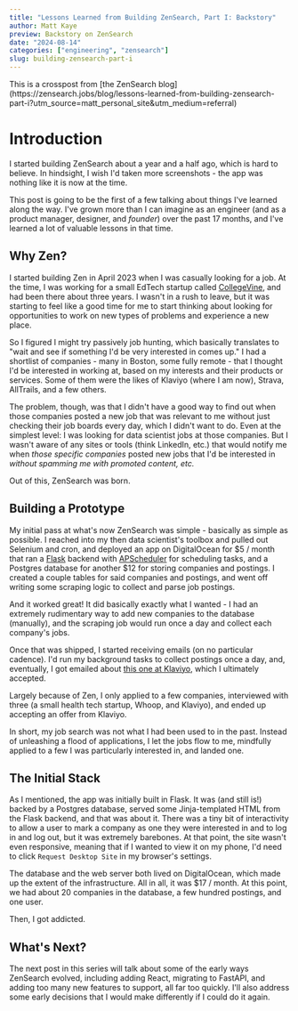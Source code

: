 ```yaml
---
title: "Lessons Learned from Building ZenSearch, Part I: Backstory"
author: Matt Kaye
preview: Backstory on ZenSearch
date: "2024-08-14"
categories: ["engineering", "zensearch"]
slug: building-zensearch-part-i
---
```



<Callout emoji="ℹ️" type="info">
  This is a crosspost from [the ZenSearch
  blog](https://zensearch.jobs/blog/lessons-learned-from-building-zensearch-part-i?utm_source=matt_personal_site&utm_medium=referral)
</Callout>

# Introduction

I started building ZenSearch about a year and a half ago, which is hard to believe. In hindsight, I wish I'd taken more screenshots - the app was nothing like it is now at the time.

This post is going to be the first of a few talking about things I've learned along the way. I've grown more than I can imagine as an engineer (and as a product manager, designer, and _founder_) over the past 17 months, and I've learned a lot of valuable lessons in that time.

## Why Zen?

I started building Zen in April 2023 when I was casually looking for a job. At the time, I was working for a small EdTech startup called [CollegeVine](https://www.collegevine.com/), and had been there about three years. I wasn't in a rush to leave, but it was starting to feel like a good time for me to start thinking about looking for opportunities to work on new types of problems and experience a new place.

So I figured I might try passively job hunting, which basically translates to "wait and see if something I'd be very interested in comes up." I had a shortlist of companies - many in Boston, some fully remote - that I thought I'd be interested in working at, based on my interests and their products or services. Some of them were the likes of Klaviyo (where I am now), Strava, AllTrails, and a few others.

The problem, though, was that I didn't have a good way to find out when those companies posted a new job that was relevant to me without just checking their job boards every day, which I didn't want to do. Even at the simplest level: I was looking for data scientist jobs at those companies. But I wasn't aware of any sites or tools (think LinkedIn, etc.) that would notify me when _those specific companies_ posted new jobs that I'd be interested in _without spamming me with promoted content, etc._

Out of this, ZenSearch was born.

## Building a Prototype

My initial pass at what's now ZenSearch was simple - basically as simple as possible. I reached into my then data scientist's toolbox and pulled out Selenium and cron, and deployed an app on DigitalOcean for $5 / month that ran a [Flask](https://flask.palletsprojects.com/en/3.0.x/) backend with [APScheduler](https://apscheduler.readthedocs.io/en/3.x/#) for scheduling tasks, and a Postgres database for another $12 for storing companies and postings. I created a couple tables for said companies and postings, and went off writing some scraping logic to collect and parse job postings.

And it worked great! It did basically exactly what I wanted - I had an extremely rudimentary way to add new companies to the database (manually), and the scraping job would run once a day and collect each company's jobs.

Once that was shipped, I started receiving emails (on no particular cadence). I'd run my background tasks to collect postings once a day, and, eventually, I got emailed about [this one at Klaviyo](https://zensearch.jobs/postings/cab3e9fb-dc39-4be8-a132-970c1ea08281), which I ultimately accepted.

Largely because of Zen, I only applied to a few companies, interviewed with three (a small health tech startup, Whoop, and Klaviyo), and ended up accepting an offer from Klaviyo.

In short, my job search was not what I had been used to in the past. Instead of unleashing a flood of applications, I let the jobs flow to me, mindfully applied to a few I was particularly interested in, and landed one.

## The Initial Stack

As I mentioned, the app was initially built in Flask. It was (and still is!) backed by a Postgres database, served some Jinja-templated HTML from the Flask backend, and that was about it. There was a tiny bit of interactivity to allow a user to mark a company as one they were interested in and to log in and log out, but it was extremely barebones. At that point, the site wasn't even responsive, meaning that if I wanted to view it on my phone, I'd need to click `Request Desktop Site` in my browser's settings.

The database and the web server both lived on DigitalOcean, which made up the extent of the infrastructure. All in all, it was $17 / month. At this point, we had about 20 companies in the database, a few hundred postings, and one user.

Then, I got addicted.

## What's Next?

The next post in this series will talk about some of the early ways ZenSearch evolved, including adding React, migrating to FastAPI, and adding too many new features to support, all far too quickly. I'll also address some early decisions that I would make differently if I could do it again.
